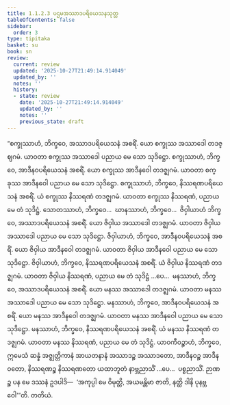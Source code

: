 ```yaml
---
title: 1.1.2.3 ပဌမအဿာဒပရိယေသနသုတ္တ
tableOfContents: false
sidebar:
  order: 3
type: tipitaka
basket: su
book: sn
review:
  current: review
  updated: '2025-10-27T21:49:14.914049'
  updated_by: ''
  notes: ''
  history:
  - state: review
    date: '2025-10-27T21:49:14.914049'
    updated_by: ''
    notes: ''
    previous_state: draft
---
```



<ReviewStatus review={frontmatter.review} showDetails={true} />

<HypothesisAnnotation frontmatter={frontmatter} />

<DynamicBreadcrumb />

<Division number="15" book="sn" e="ch" v="18" p="281">

<Paragraph number="36" book="sn">
“စက္ခုဿာဟံ, ဘိက္ခဝေ, အဿာဒပရိယေသနံ အစရိံ. ယော စက္ခုဿ အဿာဒေါ တဒဇ္ဈဂမံ. ယာဝတာ စက္ခုဿ အဿာဒေါ ပညာယ မေ သော သုဒိဋ္ဌော. စက္ခုဿာဟံ, ဘိက္ခဝေ, အာဒီနဝပရိယေသနံ အစရိံ. ယော စက္ခုဿ အာဒီနဝေါ တဒဇ္ဈဂမံ. ယာဝတာ စက္ခုဿ အာဒီနဝေါ ပညာယ မေ သော သုဒိဋ္ဌော. စက္ခုဿာဟံ, ဘိက္ခဝေ, နိဿရဏပရိယေသနံ အစရိံ. ယံ စက္ခုဿ နိဿရဏံ တဒဇ္ဈဂမံ. ယာဝတာ စက္ခုဿ နိဿရဏံ, ပညာယ မေ တံ သုဒိဋ္ဌံ. သောတဿာဟံ, ဘိက္ခဝေ…  ဃာနဿာဟံ, ဘိက္ခဝေ…  ဇိဝှါယာဟံ ဘိက္ခဝေ, အဿာဒပရိယေသနံ အစရိံ. ယော ဇိဝှါယ အဿာဒေါ တဒဇ္ဈဂမံ. ယာဝတာ ဇိဝှါယ အဿာဒေါ ပညာယ မေ သော သုဒိဋ္ဌော. ဇိဝှါယာဟံ, ဘိက္ခဝေ, အာဒီနဝပရိယေသနံ အစရိံ. ယော ဇိဝှါယ အာဒီနဝေါ တဒဇ္ဈဂမံ. ယာဝတာ ဇိဝှါယ အာဒီနဝေါ ပညာယ မေ သော သုဒိဋ္ဌော. ဇိဝှါယာဟံ, ဘိက္ခဝေ, နိဿရဏပရိယေသနံ အစရိံ. ယံ ဇိဝှါယ နိဿရဏံ တဒဇ္ဈဂမံ. ယာဝတာ ဇိဝှါယ နိဿရဏံ, ပညာယ မေ တံ သုဒိဋ္ဌံ …ပေ…  မနဿာဟံ, ဘိက္ခဝေ, အဿာဒပရိယေသနံ အစရိံ. ယော မနဿ အဿာဒေါ တဒဇ္ဈဂမံ. ယာဝတာ မနဿ အဿာဒေါ ပညာယ မေ သော သုဒိဋ္ဌော. မနဿာဟံ, ဘိက္ခဝေ, အာဒီနဝပရိယေသနံ အစရိံ. ယော မနဿ အာဒီနဝေါ တဒဇ္ဈဂမံ. ယာဝတာ မနဿ အာဒီနဝေါ ပညာယ မေ သော သုဒိဋ္ဌော. မနဿာဟံ, ဘိက္ခဝေ, နိဿရဏပရိယေသနံ အစရိံ. ယံ မနဿ နိဿရဏံ တဒဇ္ဈဂမံ. ယာဝတာ မနဿ နိဿရဏံ, ပညာယ မေ တံ သုဒိဋ္ဌံ.
</Paragraph>

<Paragraph number="37" book="sn">
ယာဝကီဝဉ္စာဟံ, ဘိက္ခဝေ, ဣမေသံ ဆန္နံ အဇ္ဈတ္တိကာနံ အာယတနာနံ အဿာဒဉ္စ အဿာဒတော, အာဒီနဝဉ္စ အာဒီနဝတော, နိဿရဏဉ္စ နိဿရဏတော ယထာဘူတံ နာဗ္ဘညာသိံ …ပေ…  ပစ္စညာသိံ. ဉာဏဉ္စ ပန မေ ဒဿနံ ဥဒပါဒိ—  ‘အကုပ္ပါ မေ ဝိမုတ္တိ, အယမန္တိမာ ဇာတိ, နတ္ထိ ဒါနိ ပုနဗ္ဘဝေါ’”တိ.

</Paragraph>
</Division>

<Paragraph number="38" type="center" book="sn">
တတိယံ.
</Paragraph>